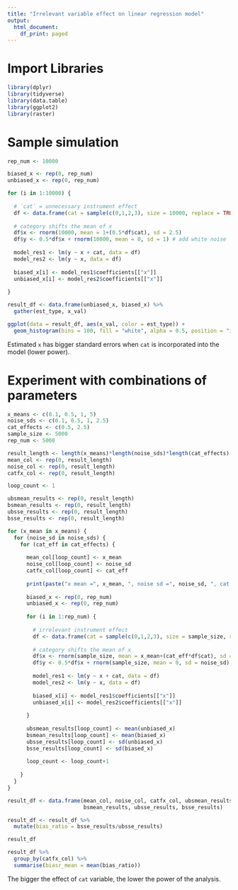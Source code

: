 ```yaml
---
title: "Irrelevant variable effect on linear regression model"
output:
  html_document:
    df_print: paged
---
```


# Import Libraries

```r
library(dplyr)
library(tidyverse)
library(data.table)
library(ggplot2)
library(raster)
```

# Sample simulation

```r
rep_num <- 10000

biased_x <- rep(0, rep_num)
unbiased_x <- rep(0, rep_num)

for (i in 1:10000) {
        
  # `cat` = unnecessary instrument effect
  df <- data.frame(cat = sample(c(0,1,2,3), size = 10000, replace = TRUE))
  
  # category shifts the mean of x
  df$x <- rnorm(10000, mean = 1+(0.5*df$cat), sd = 2.5)
  df$y <- 0.5*df$x + rnorm(10000, mean = 0, sd = 1) # add white noise
  
  model_res1 <- lm(y ~ x + cat, data = df)
  model_res2 <- lm(y ~ x, data = df)
  
  biased_x[i] <- model_res1$coefficients[["x"]]
  unbiased_x[i] <- model_res2$coefficients[["x"]]
  
}

result_df <- data.frame(unbiased_x, biased_x) %>%
  gather(est_type, x_val)

ggplot(data = result_df, aes(x_val, color = est_type)) +
  geom_histogram(bins = 100, fill = "white", alpha = 0.5, position = "identity")
```

Estimated `x` has bigger standard errors when `cat` is incorporated into the model (lower power).

# Experiment with combinations of parameters

```r
x_means <- c(0.1, 0.5, 1, 5)
noise_sds <- c(0.1, 0.5, 1, 2.5)
cat_effects <- c(0.5, 2.5)
sample_size <- 5000
rep_num <- 5000

result_length <- length(x_means)*length(noise_sds)*length(cat_effects)
mean_col <- rep(0, result_length)
noise_col <- rep(0, result_length)
catfx_col <- rep(0, result_length)

loop_count <- 1

ubsmean_results <- rep(0, result_length)
bsmean_results <- rep(0, result_length)
ubsse_results <- rep(0, result_length)
bsse_results <- rep(0, result_length)

for (x_mean in x_means) {
  for (noise_sd in noise_sds) {
    for (cat_eff in cat_effects) {
      
      mean_col[loop_count] <- x_mean
      noise_col[loop_count] <- noise_sd
      catfx_col[loop_count] <- cat_eff
      
      print(paste("x mean =", x_mean, ", noise sd =", noise_sd, ", cat effect =", cat_eff))
      
      biased_x <- rep(0, rep_num)
      unbiased_x <- rep(0, rep_num)
      
      for (i in 1:rep_num) {
        
        # irrelevant instrument effect
        df <- data.frame(cat = sample(c(0,1,2,3), size = sample_size, replace = TRUE))
        
        # category shifts the mean of x
        df$x <- rnorm(sample_size, mean = x_mean+(cat_eff*df$cat), sd = 2.5)
        df$y <- 0.5*df$x + rnorm(sample_size, mean = 0, sd = noise_sd) # add white noise
        
        model_res1 <- lm(y ~ x + cat, data = df)
        model_res2 <- lm(y ~ x, data = df)
        
        biased_x[i] <- model_res1$coefficients[["x"]]
        unbiased_x[i] <- model_res2$coefficients[["x"]]
        
      }
      
      ubsmean_results[loop_count] <- mean(unbiased_x)
      bsmean_results[loop_count] <- mean(biased_x)
      ubsse_results[loop_count] <- sd(unbiased_x)
      bsse_results[loop_count] <- sd(biased_x)
      
      loop_count <- loop_count+1
      
    }
  }
}

result_df <- data.frame(mean_col, noise_col, catfx_col, ubsmean_results,
                        bsmean_results, ubsse_results, bsse_results)
```

```r
result_df <- result_df %>%
  mutate(bias_ratio = bsse_results/ubsse_results)

result_df

result_df %>%
  group_by(catfx_col) %>% 
  summarise(biasr_mean = mean(bias_ratio))
```

The bigger the effect of `cat` variable, the lower the power of the analysis.